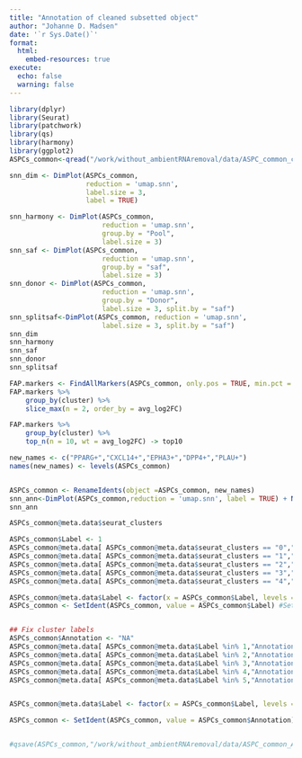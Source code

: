 ```yaml
---
title: "Annotation of cleaned subsetted object"
author: "Johanne D. Madsen"
date: '`r Sys.Date()`'
format:
  html:
    embed-resources: true
execute: 
  echo: false
  warning: false
---
```


```r

library(dplyr)
library(Seurat)
library(patchwork)
library(qs)
library(harmony)
library(ggplot2)
ASPCs_common<-qread("/work/without_ambientRNAremoval/data/ASPC_common_cleaner.qs")

```



```r


snn_dim <- DimPlot(ASPCs_common,
                   reduction = 'umap.snn',
                   label.size = 3,
                   label = TRUE)

snn_harmony <- DimPlot(ASPCs_common,
                       reduction = 'umap.snn',
                       group.by = "Pool",
                       label.size = 3)
snn_saf <- DimPlot(ASPCs_common,
                       reduction = 'umap.snn',
                       group.by = "saf",
                       label.size = 3)
snn_donor <- DimPlot(ASPCs_common,
                       reduction = 'umap.snn',
                       group.by = "Donor",
                       label.size = 3, split.by = "saf")
snn_splitsaf<-DimPlot(ASPCs_common, reduction = 'umap.snn',
                       label.size = 3, split.by = "saf")
snn_dim 
snn_harmony
snn_saf
snn_donor
snn_splitsaf

```




```r
FAP.markers <- FindAllMarkers(ASPCs_common, only.pos = TRUE, min.pct = 0.25, logfc.threshold = 0.25)
FAP.markers %>%
    group_by(cluster) %>%
    slice_max(n = 2, order_by = avg_log2FC)

FAP.markers %>%
    group_by(cluster) %>%
    top_n(n = 10, wt = avg_log2FC) -> top10


```

```r
new_names <- c("PPARG+","CXCL14+","EPHA3+","DPP4+","PLAU+")
names(new_names) <- levels(ASPCs_common)


ASPCs_common <- RenameIdents(object =ASPCs_common, new_names)
snn_ann<-DimPlot(ASPCs_common,reduction = 'umap.snn', label = TRUE) + NoLegend()
snn_ann

```


```r
ASPCs_common@meta.data$seurat_clusters

ASPCs_common$Label <- 1
ASPCs_common@meta.data[ ASPCs_common@meta.data$seurat_clusters == "0","Label"] <- 1 
ASPCs_common@meta.data[ ASPCs_common@meta.data$seurat_clusters == "1","Label"] <- 2
ASPCs_common@meta.data[ ASPCs_common@meta.data$seurat_clusters == "2","Label"] <- 3
ASPCs_common@meta.data[ ASPCs_common@meta.data$seurat_clusters == "3","Label"] <- 4
ASPCs_common@meta.data[ ASPCs_common@meta.data$seurat_clusters == "4","Label"] <- 5

ASPCs_common@meta.data$Label <- factor(x = ASPCs_common$Label, levels = c("1", "2", "3", "4","5"))
ASPCs_common <- SetIdent(ASPCs_common, value = ASPCs_common$Label) #Sets the identity class value for cells


## Fix cluster labels
ASPCs_common$Annotation <- "NA"
ASPCs_common@meta.data[ ASPCs_common@meta.data$Label %in% 1,"Annotation"] <- "PPARG+" 
ASPCs_common@meta.data[ ASPCs_common@meta.data$Label %in% 2,"Annotation"] <- "CXCL14+"
ASPCs_common@meta.data[ ASPCs_common@meta.data$Label %in% 3,"Annotation"] <- "EPHA3+"
ASPCs_common@meta.data[ ASPCs_common@meta.data$Label %in% 4,"Annotation"] <- "DPP4+"
ASPCs_common@meta.data[ ASPCs_common@meta.data$Label %in% 5,"Annotation"] <- "PLAU+"


ASPCs_common@meta.data$Label <- factor(x = ASPCs_common$Label, levels = c("PPARG+","CXCL14+","EPHA3+","DPP4+","PLAU+"))

ASPCs_common <- SetIdent(ASPCs_common, value = ASPCs_common$Annotation) #Sets the identity class value for cells


#qsave(ASPCs_common,"/work/without_ambientRNAremoval/data/ASPC_common_Annotated.qs")

```

